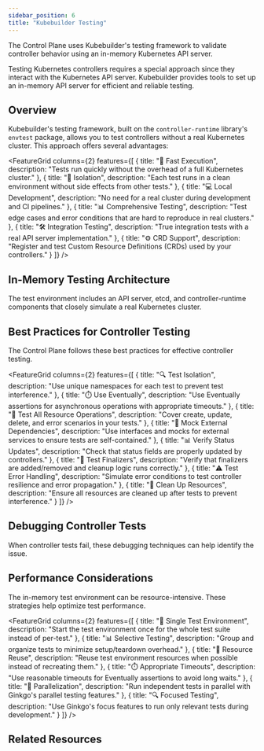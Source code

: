 ```yaml
---
sidebar_position: 6
title: "Kubebuilder Testing"
---
```



<NoAutoTitle />

<PageHeader 
  title="Kubebuilder Testing"
  description="Testing Kubernetes controllers with in-memory API server"
/>

The Control Plane uses Kubebuilder's testing framework to validate controller behavior using an in-memory Kubernetes API server.

<InfoSection type="info" title="Controller testing">
  Testing Kubernetes controllers requires a special approach since they interact with the Kubernetes API server. Kubebuilder provides tools to set up an in-memory API server for efficient and reliable testing.
</InfoSection>

## Overview

Kubebuilder's testing framework, built on the `controller-runtime` library's `envtest` package, allows you to test controllers without a real Kubernetes cluster. This approach offers several advantages:

<FeatureGrid columns={2} features={[
  {
    title: "🚀 Fast Execution",
    description: "Tests run quickly without the overhead of a full Kubernetes cluster."
  },
  {
    title: "🔄 Isolation",
    description: "Each test runs in a clean environment without side effects from other tests."
  },
  {
    title: "💻 Local Development",
    description: "No need for a real cluster during development and CI pipelines."
  },
  {
    title: "📊 Comprehensive Testing",
    description: "Test edge cases and error conditions that are hard to reproduce in real clusters."
  },
  {
    title: "🛠️ Integration Testing",
    description: "True integration tests with a real API server implementation."
  },
  {
    title: "⚙️ CRD Support",
    description: "Register and test Custom Resource Definitions (CRDs) used by your controllers."
  }
]} />

## In-Memory Testing Architecture

<InfoSection type="note" title="Test environment">
  The test environment includes an API server, etcd, and controller-runtime components that closely simulate a real Kubernetes cluster.
</InfoSection>


## Best Practices for Controller Testing

<InfoSection type="tip" title="Testing guidelines">
  The Control Plane follows these best practices for effective controller testing.
</InfoSection>

<FeatureGrid columns={2} features={[
  {
    title: "🔍 Test Isolation",
    description: "Use unique namespaces for each test to prevent test interference."
  },
  {
    title: "⏱️ Use Eventually",
    description: "Use Eventually assertions for asynchronous operations with appropriate timeouts."
  },
  {
    title: "🧪 Test All Resource Operations",
    description: "Cover create, update, delete, and error scenarios in your tests."
  },
  {
    title: "🧩 Mock External Dependencies",
    description: "Use interfaces and mocks for external services to ensure tests are self-contained."
  },
  {
    title: "📊 Verify Status Updates",
    description: "Check that status fields are properly updated by controllers."
  },
  {
    title: "🔄 Test Finalizers",
    description: "Verify that finalizers are added/removed and cleanup logic runs correctly."
  },
  {
    title: "⚠️ Test Error Handling",
    description: "Simulate error conditions to test controller resilience and error propagation."
  },
  {
    title: "🧹 Clean Up Resources",
    description: "Ensure all resources are cleaned up after tests to prevent interference."
  }
]} />

## Debugging Controller Tests

<InfoSection type="note" title="Troubleshooting">
  When controller tests fail, these debugging techniques can help identify the issue.
</InfoSection>

<CardGrid columns={2}>
  <FeatureCard
    title="Enable Verbose Logging"
    description="Increase log verbosity to see what's happening"
  />
  
  <FeatureCard
    title="Use Ginkgo Debug Capabilities"
    description="Use Ginkgo's debugging features"
  />
  
  <FeatureCard
    title="Inspect API Objects"
    description="Dump API object contents for inspection"
  />
  
  <FeatureCard
    title="Check Controller Logs"
    description="Set up a custom logger to capture controller logs"
  />
</CardGrid>

## Performance Considerations

<InfoSection type="note" title="Test efficiency">
  The in-memory test environment can be resource-intensive. These strategies help optimize test performance.
</InfoSection>

<FeatureGrid columns={2} features={[
  {
    title: "🚀 Single Test Environment",
    description: "Start the test environment once for the whole test suite instead of per-test."
  },
  {
    title: "📊 Selective Testing",
    description: "Group and organize tests to minimize setup/teardown overhead."
  },
  {
    title: "🔄 Resource Reuse",
    description: "Reuse test environment resources when possible instead of recreating them."
  },
  {
    title: "⏱️ Appropriate Timeouts",
    description: "Use reasonable timeouts for Eventually assertions to avoid long waits."
  },
  {
    title: "🧪 Parallelization",
    description: "Run independent tests in parallel with Ginkgo's parallel testing features."
  },
  {
    title: "🔍 Focused Testing",
    description: "Use Ginkgo's focus features to run only relevant tests during development."
  }
]} />

## Related Resources

<CardGrid columns={2}>
  <FeatureCard
    title="Kubebuilder"
    description="Learn about the framework used to build Kubernetes operators."
    linkText="View Kubebuilder"
    linkUrl="../Core-Technologies/kubebuilder"
  />
  
  <FeatureCard
    title="Ginkgo"
    description="BDD-style testing framework used with Kubebuilder."
    linkText="View Ginkgo"
    linkUrl="ginkgo"
  />
  
  <FeatureCard
    title="Gomega"
    description="Matcher/assertion library used for controller testing."
    linkText="View Gomega"
    linkUrl="gomega"
  />
  
  <FeatureCard
    title="Controller Runtime"
    description="The library that powers Kubebuilder-based controllers and their tests."
    linkText="View Documentation"
    linkUrl="https://github.com/kubernetes-sigs/controller-runtime"
  />
</CardGrid>